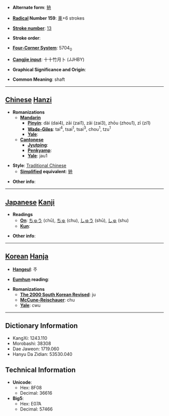 * '''Alternate form''': [[辀]]

* '''[[Wiktionary:Chinese radical index| Radical]] Number 159''': [[Wiktionary:Chinese radical index 車|車]]+6 strokes

* '''[[Wiktionary:Chinese total strokes index|Stroke number]]''': [[Wiktionary:Chinese total strokes index 13|13]]

* '''Stroke order''': 

* '''[[Wiktionary:Chinese four corner index|Four-Corner System]]''': 5704<sub>0</sub>

* '''[[Wiktionary:Chinese Cangjie index|Cangjie input]]''': 十十竹月卜 (JJHBY)

* '''Graphical Significance and Origin''': 

* '''Common Meaning''': shaft

----

== [[Chinese]] [[Hanzi]] ==

* '''Romanizations'''
** '''[[Mandarin]]'''
*** '''[[Pinyin]]''': dài (dai4), zāi (zai1), zǎi (zai3), zhōu (zhou1), zī (zi1)
*** '''[[Wade-Giles]]''': tai<sup>4</sup>, tsai<sup>1</sup>, tsai<sup>3</sup>, chou<sup>1</sup>, tzu<sup>1</sup>
*** '''[[Yale]]''': 
** '''[[Cantonese]]'''
*** '''[[Jyutping]]''':
*** '''[[Penkyamp]]''': 
*** '''[[Yale]]''': jau1

* '''Style''': [[Traditional Chinese]] 
** '''[[Simplified Chinese|Simplified]] equivalent''': [[辀]]

* '''Other info''': 

----

== [[Japanese]] [[Kanji]] ==

* '''Readings'''
** '''[[On]]''': [[ちゅう]] (chū), [[ちゅ]] (chu), [[しゅう]] (shū), [[しゅ]] (shu)
** '''[[Kun]]''': 

* '''Other info''':  

----

== [[Korean]] [[Hanja]] ==

* '''[[Hangeul]]''': 주

* '''[[Eumhun]] reading''': 

* '''Romanizations'''
** '''[[The 2000 South Korean Revised Romanization|The 2000 South Korean Revised]]''': ju
** '''[[McCune-Reischauer]]''': chu
** '''[[Yale]]''': cwu

----

== Dictionary Information ==

* KangXi: 1243.110
* Morobashi: 38308
* Dae Jaweon: 1719.060
* Hanyu Da Zidian: 53530.040

== Technical Information ==

* '''Unicode''':
** Hex: 8F08
** Decimal: 36616
* '''Big5''':
** Hex: E07A
** Decimal: 57466